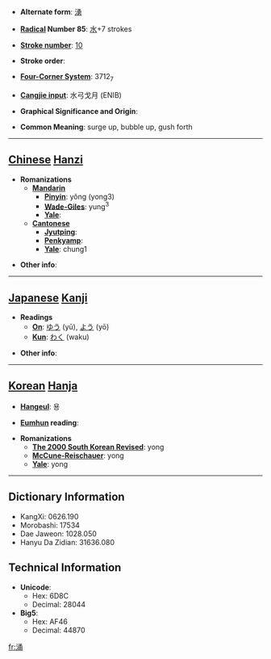 * '''Alternate form''': [[湧]]

* '''[[Wiktionary:Chinese radical index| Radical]] Number 85''': [[Wiktionary:Chinese radical index 水|水]]+7 strokes

* '''[[Wiktionary:Chinese total strokes index|Stroke number]]''': [[Wiktionary:Chinese total strokes index 10|10]]

* '''Stroke order''': 

* '''[[Wiktionary:Chinese four corner index|Four-Corner System]]''': 3712<sub>7</sub>

* '''[[Wiktionary:Chinese Cangjie index|Cangjie input]]''': 水弓戈月 (ENIB)

* '''Graphical Significance and Origin''': 

* '''Common Meaning''': surge up, bubble up, gush forth

----

== [[Chinese]] [[Hanzi]] ==

* '''Romanizations'''
** '''[[Mandarin]]'''
*** '''[[Pinyin]]''': yǒng (yong3)
*** '''[[Wade-Giles]]''': yung<sup>3</sup>
*** '''[[Yale]]''': 
** '''[[Cantonese]]'''
*** '''[[Jyutping]]''':
*** '''[[Penkyamp]]''': 
*** '''[[Yale]]''': chung1

* '''Other info''': 

----

== [[Japanese]] [[Kanji]] ==

* '''Readings'''
** '''[[On]]''': [[ゆう]] (yū), [[よう]] (yō)
** '''[[Kun]]''': [[わく]] (waku)

* '''Other info''':  

----

== [[Korean]] [[Hanja]] ==

* '''[[Hangeul]]''': 용

* '''[[Eumhun]] reading''': 

* '''Romanizations'''
** '''[[The 2000 South Korean Revised Romanization|The 2000 South Korean Revised]]''': yong
** '''[[McCune-Reischauer]]''': yong
** '''[[Yale]]''': yong

----

== Dictionary Information ==

* KangXi: 0626.190
* Morobashi: 17534
* Dae Jaweon: 1028.050
* Hanyu Da Zidian: 31636.080

== Technical Information ==

* '''Unicode''':
** Hex: 6D8C
** Decimal: 28044
* '''Big5''':
** Hex: AF46
** Decimal: 44870

[[fr:涌]]